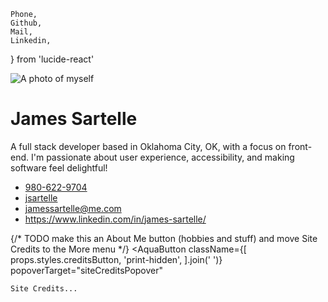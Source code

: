 	Phone,
	Github,
	Mail,
	Linkedin,
} from 'lucide-react'


<Image
	className={props.styles.aboutImage}
	src={Photo}
	alt="A photo of myself"
	height={100}
	width={100}
	draggable="false"
/>

# James Sartelle

A full stack developer based in Oklahoma City, OK, with a focus on front-end. I'm passionate about user experience, accessibility, and making software feel delightful!

- <Phone size={15} /> [980-622-9704](tel:9806229704)
- <Github size={15} /> [jsartelle](https://github.com/jsartelle)
- <Mail size={15} /> [jamessartelle@me.com](mailto:jamessartelle@me.com)
- <Linkedin size={15} /> [https://www.linkedin.com/in/<wbr />james-sartelle/](https://www.linkedin.com/in/james-sartelle/)

{/* TODO make this an About Me button (hobbies and stuff) and move Site Credits to the More menu */}
<AquaButton
	className={[
	props.styles.creditsButton,
	'print-hidden',
	].join(' ')}
	popoverTarget="siteCreditsPopover"
>
	Site Credits...
</AquaButton>